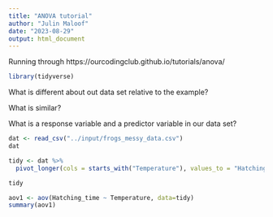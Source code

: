 ```yaml
---
title: "ANOVA tutorial"
author: "Julin Maloof"
date: "2023-08-29"
output: html_document
---
```


Running through https://ourcodingclub.github.io/tutorials/anova/

```r
library(tidyverse)
```

What is different about out data set relative to the example?

What is similar?

What is a response variable and a predictor variable in our data set?

```r
dat <- read_csv("../input/frogs_messy_data.csv")
dat
```

```r
tidy <- dat %>% 
  pivot_longer(cols = starts_with("Temperature"), values_to = "Hatching_time", names_to = "Temperature", values_drop_na = TRUE )

tidy
```

```r
aov1 <- aov(Hatching_time ~ Temperature, data=tidy)
summary(aov1)
```

